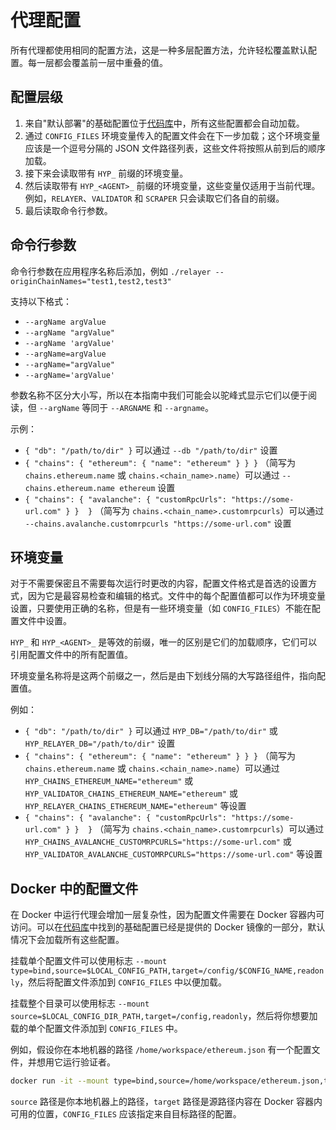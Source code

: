 # 代理配置

所有代理都使用相同的配置方法，这是一种多层配置方法，允许轻松覆盖默认配置。每一层都会覆盖前一层中重叠的值。

## 配置层级

1. 来自"默认部署"的基础配置位于[代码库](https://github.com/hyperlane-xyz/hyperlane-monorepo/tree/main/rust/main/config)中，所有这些配置都会自动加载。
2. 通过 `CONFIG_FILES` 环境变量传入的配置文件会在下一步加载；这个环境变量应该是一个逗号分隔的 JSON 文件路径列表，这些文件将按照从前到后的顺序加载。
3. 接下来会读取带有 `HYP_` 前缀的环境变量。
4. 然后读取带有 `HYP_<AGENT>_` 前缀的环境变量，这些变量仅适用于当前代理。例如，`RELAYER`、`VALIDATOR` 和 `SCRAPER` 只会读取它们各自的前缀。
5. 最后读取命令行参数。

## 命令行参数

命令行参数在应用程序名称后添加，例如 `./relayer --originChainNames="test1,test2,test3"`

支持以下格式：

* `--argName argValue`
* `--argName "argValue"`
* `--argName 'argValue'`
* `--argName=argValue`
* `--argName="argValue"`
* `--argName='argValue'`

参数名称不区分大小写，所以在本指南中我们可能会以驼峰式显示它们以便于阅读，但 `--argName` 等同于 `--ARGNAME` 和 `--argname`。

示例：

* `{ "db": "/path/to/dir" }` 可以通过 `--db "/path/to/dir"` 设置
* `{ "chains": { "ethereum": { "name": "ethereum" } } }` （简写为 `chains.ethereum.name` 或 `chains.<chain_name>.name`）可以通过 `--chains.ethereum.name ethereum` 设置
* `{ "chains": { "avalanche": { "customRpcUrls": "https://some-url.com" } }  }` （简写为 `chains.<chain_name>.customrpcurls`）可以通过 `--chains.avalanche.customrpcurls "https://some-url.com"` 设置

## 环境变量

对于不需要保密且不需要每次运行时更改的内容，配置文件格式是首选的设置方式，因为它是最容易检查和编辑的格式。文件中的每个配置值都可以作为环境变量设置，只要使用正确的名称，但是有一些环境变量（如 `CONFIG_FILES`）不能在配置文件中设置。

`HYP_` 和 `HYP_<AGENT>_` 是等效的前缀，唯一的区别是它们的加载顺序，它们可以引用配置文件中的所有配置值。

环境变量名称将是这两个前缀之一，然后是由下划线分隔的大写路径组件，指向配置值。

例如：

* `{ "db": "/path/to/dir" }` 可以通过 `HYP_DB="/path/to/dir"` 或 `HYP_RELAYER_DB="/path/to/dir"` 设置
* `{ "chains": { "ethereum": { "name": "ethereum" } } }` （简写为 `chains.ethereum.name` 或 `chains.<chain_name>.name`）可以通过 `HYP_CHAINS_ETHEREUM_NAME="ethereum"` 或 `HYP_VALIDATOR_CHAINS_ETHEREUM_NAME="ethereum"` 或 `HYP_RELAYER_CHAINS_ETHEREUM_NAME="ethereum"` 等设置
* `{ "chains": { "avalanche": { "customRpcUrls": "https://some-url.com" } }  }` （简写为 `chains.<chain_name>.customrpcurls`）可以通过 `HYP_CHAINS_AVALANCHE_CUSTOMRPCURLS="https://some-url.com"` 或 `HYP_VALIDATOR_AVALANCHE_CUSTOMRPCURLS="https://some-url.com"` 等设置

## Docker 中的配置文件

在 Docker 中运行代理会增加一层复杂性，因为配置文件需要在 Docker 容器内可访问。可以在[代码库](https://github.com/hyperlane-xyz/hyperlane-monorepo/tree/main/rust/main/config)中找到的基础配置已经是提供的 Docker 镜像的一部分，默认情况下会加载所有这些配置。

挂载单个配置文件可以使用标志 `--mount type=bind,source=$LOCAL_CONFIG_PATH,target=/config/$CONFIG_NAME,readonly`，然后将配置文件添加到 `CONFIG_FILES` 中以便加载。

挂载整个目录可以使用标志 `--mount source=$LOCAL_CONFIG_DIR_PATH,target=/config,readonly`，然后将你想要加载的单个配置文件添加到 `CONFIG_FILES` 中。

例如，假设你在本地机器的路径 `/home/workspace/ethereum.json` 有一个配置文件，并想用它运行验证者。

```bash
docker run -it --mount type=bind,source=/home/workspace/ethereum.json,target=/config/ethereum.json,readonly -e CONFIG_FILES=/config/ethereum.json $DOCKER_IMAGE ./validator
```

`source` 路径是你本地机器上的路径，`target` 路径是源路径内容在 Docker 容器内可用的位置，`CONFIG_FILES` 应该指定来自目标路径的配置。

